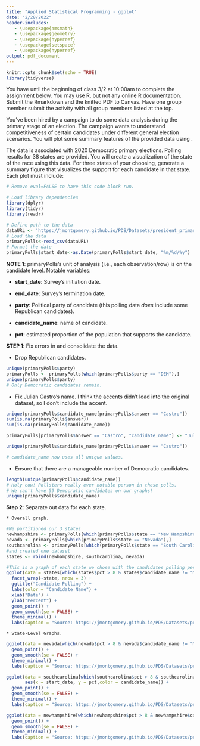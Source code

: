 ```yaml
---
title: "Applied Statistical Programming - ggplot"
date: "2/28/2022"
header-includes:
   - \usepackage{amsmath}
   - \usepackage{geometry}
   - \usepackage{hyperref}
   - \usepackage{setspace}
   - \usepackage{hyperref}
output: pdf_document
---
```


```r
knitr::opts_chunk$set(echo = TRUE)
library(tidyverse)
```

\textbf{Write the R code to answer the following questions. Write the code, and then show what the computer returns when that code is run. Thoroughly comment your solutions.}

You have until the beginning of class 3/2 at 10:00am to complete the assignment below. You may use R, but not any online R documentation. Submit the Rmarkdown and the knitted PDF to Canvas. Have one group member submit the activity with all group members listed at the top.

\section*{Figuring out the Competition}

You've been hired by a campaign to do some data analysis during the primary stage of an election. The campaign wants to understand competitiveness of certain candidates under different general election scenarios. You will plot some summary features of the provided \texttt{primaryPolls} data using \texttt{ggplot()}.


The data is associated with 2020 Democratic primary elections. Polling results for 38 states are provided. You will create a visualization of the state of the race using this data. For three states of your choosing, generate a summary figure that visualizes the support for each candidate in that state. Each plot must include:
\begin{itemize}
   \item a title,
   \item a subtitle,
   \item labeled axes,
   \item a legend for the candidates, and
   \item a source attribution to the GitHub URL for the data.
\end{itemize}


```r
# Remove eval=FALSE to have this code block run.

# Load library dependencies
library(dplyr)
library(tidyr)
library(readr)

# Define path to the data
dataURL <- 'https://jmontgomery.github.io/PDS/Datasets/president_primary_polls_feb2020.csv'
# Load the data
primaryPolls<-read_csv(dataURL)
# Format the date
primaryPolls$start_date<-as.Date(primaryPolls$start_date, "%m/%d/%y")
```

**NOTE 1**: primaryPolls's unit of analysis (i.e., each observation/row) is on the candidate level. Notable variables:

  * **start_date**: Survey's initiation date.
  
  * **end_date**: Survey's termination date.
  
  * **party**: Political party of candidate (this polling data *does* include some Republican candidates).
  
  * **candidate_name**: name of candidate.
  
  * **pct**: estimated proportion of the population that supports the candidate.

**STEP 1**: Fix errors in and consolidate the data. 

  * Drop Republican candidates.

```r
unique(primaryPolls$party)
primaryPolls <- primaryPolls[which(primaryPolls$party == "DEM"),]
unique(primaryPolls$party)
# Only Democratic candidates remain.
```

  * Fix Julian Castro's name. I think the accents didn't load into the original dataset, so I don't include the accent.
```r
unique(primaryPolls$candidate_name[primaryPolls$answer == "Castro"])
sum(is.na(primaryPolls$answer))
sum(is.na(primaryPolls$candidate_name))

primaryPolls[primaryPolls$answer == "Castro", "candidate_name"] <- "Julian Castro"

unique(primaryPolls$candidate_name[primaryPolls$answer == "Castro"])

# candidate_name now uses all unique values.
```

  * Ensure that there are a manageable number of Democratic candidates.
```r
length(unique(primaryPolls$candidate_name))
# Holy cow! Pollsters really ever notable person in these polls.
# We can't have 59 Democratic candidates on our graphs!
unique(primaryPolls$candidate_name)
```


**Step 2**: Separate out data for each state.
  
    * Overall graph.
```r
#We partitioned our 3 states 
newhampshire <- primaryPolls[which(primaryPolls$state == "New Hampshire"),]
nevada <- primaryPolls[which(primaryPolls$state == "Nevada"),]
southcarolina <- primaryPolls[which(primaryPolls$state == "South Carolina"),]
#and created one dataset
states <- rbind(newhampshire, southcarolina, nevada)

#This is a graph of each state we chose with the candidates polling percentage over time. We identified candidates above 8 percent and left out Michelle Obama because she only had one poll at this threshold back in October. 
ggplot(data = states[which(states$pct > 8 & states$candidate_name != "Michelle Obama"),], aes(x = start_date, y = pct,color = candidate_name)) +
  facet_wrap(~state, nrow = 3) +
  ggtitle("Candidate Polling") +
  labs(color = "Candidate Name") +
  xlab("Date") +
  ylab("Percent") +
  geom_point() +
  geom_smooth(se = FALSE) +
  theme_minimal() +
  labs(caption = "Source: https://jmontgomery.github.io/PDS/Datasets/president_primary_polls_feb2020.csv")
```


    * State-Level Graphs.
```r
ggplot(data = nevada[which(nevada$pct > 8 & nevada$candidate_name != "Michelle Obama"),], aes(x = start_date, y = pct,color = candidate_name)) +
  geom_point() +
  geom_smooth(se = FALSE) +
  theme_minimal() +
  labs(caption = "Source: https://jmontgomery.github.io/PDS/Datasets/president_primary_polls_feb2020.csv")

ggplot(data = southcarolina[which(southcarolina$pct > 8 & southcarolina$candidate_name != "Michelle Obama"),], 
       aes(x = start_date, y = pct,color = candidate_name)) +
  geom_point() +
  geom_smooth(se = FALSE) +
  theme_minimal() +
  labs(caption = "Source: https://jmontgomery.github.io/PDS/Datasets/president_primary_polls_feb2020.csv")

ggplot(data = newhampshire[which(newhampshire$pct > 8 & newhampshire$candidate_name != "Michelle Obama"),], aes(x = start_date, y = pct,color = candidate_name)) +
  geom_point() +
  geom_smooth(se = FALSE) +
  theme_minimal() +
  labs(caption = "Source: https://jmontgomery.github.io/PDS/Datasets/president_primary_polls_feb2020.csv")
```





